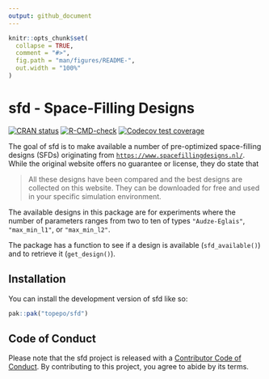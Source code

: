```yaml
---
output: github_document
---
```


<!-- README.md is generated from README.Rmd. Please edit that file -->

```r
knitr::opts_chunk$set(
  collapse = TRUE,
  comment = "#>",
  fig.path = "man/figures/README-",
  out.width = "100%"
)
```

# sfd - Space-Filling Designs

<!-- badges: start -->
[![CRAN status](https://www.r-pkg.org/badges/version/sfd)](https://CRAN.R-project.org/package=sfd)
[![R-CMD-check](https://github.com/topepo/sfd/actions/workflows/R-CMD-check.yaml/badge.svg)](https://github.com/topepo/sfd/actions/workflows/R-CMD-check.yaml)
[![Codecov test coverage](https://codecov.io/gh/topepo/sfd/branch/main/graph/badge.svg)](https://app.codecov.io/gh/topepo/sfd?branch=main)
<!-- badges: end -->

The goal of sfd is to make available a number of pre-optimized space-filling designs (SFDs) originating from [`https://www.spacefillingdesigns.nl/`](https://www.spacefillingdesigns.nl/). While the original website offers no guarantee or license, they do state that

> All these designs have been compared and the best designs are collected on this website. They can be downloaded for free and used in your specific simulation environment.

The available designs in this package are for experiments where the number of parameters ranges from two to ten of types `"Audze-Eglais"`,  `"max_min_l1"`, or `"max_min_l2"`. 

The package has a function to see if a design is available (`sfd_available()`) and to retrieve it (`get_design()`).

## Installation

You can install the development version of sfd like so:

``` r
pak::pak("topepo/sfd")
```

## Code of Conduct

Please note that the sfd project is released with a [Contributor Code of Conduct](https://contributor-covenant.org/version/2/1/CODE_OF_CONDUCT.html). By contributing to this project, you agree to abide by its terms.
